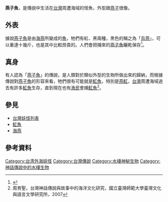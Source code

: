 '''燕子魚'''，是傳說中生活在[[台灣|台灣]]周遭海域的怪魚，外型跟[[燕子|燕子]]很像。

== 外表 ==
據說[[燕子魚|燕子魚]]是由[[海燕|海燕]]所變成的[[魚|魚]]，牠們有紅、黑兩種，黑色的稱之為「[[烏燕|烏燕]]」，可以重達十幾斤，也是其中比較昂貴的。人們會把捕來的[[燕子魚|燕子魚]]曬乾保存<ref name="澎湖廳志">{{cite web|author=林豪|title=澎湖廳志|url=http://www.smcbook.com.tw/smc/index.php?route=product/product&product_id=8761|publisher=國史館台灣文獻館|isbn=9570021586|accessdate=1993|archive-date=2020-10-09|archive-url=https://web.archive.org/web/20201009031455/http://www.smcbook.com.tw/smc/index.php?route=product%2Fproduct&product_id=8761|dead-url=yes}}</ref>。

== 真身 ==
有人認為「[[燕子魚|燕子魚]]」的傳說，是人類對於類似外型的生物所做出來的歸納，而根據傳說對[[燕子魚|燕子魚]]的形容來看，牠們很有可能就是[[魟魚|魟魚]]，特別是[[燕魟|燕魟]]，[[台灣|台灣]]周遭海域過去有許多[[魟魚|魟魚]]生存，直到現在也有[[漁民|漁民]]會捕[[魟魚|魟魚]]<ref>周育聖，台灣神話傳說與故事中的海洋文化研究，國立臺灣師範大學臺灣文化與語言文學研究所，2007</ref>。

== 參見 ==
*[[台灣妖怪列表|台灣妖怪列表]]
*[[魟魚|魟魚]]
*[[海燕|海燕]]

== 參考資料 ==
{{reflist}}

[[Category:台湾外海妖怪|Category:台湾外海妖怪]]
[[Category:台灣傳說|Category:台灣傳說]]
[[Category:水棲神秘生物|Category:水棲神秘生物]]
[[Category:神話傳說中的水棲生物|Category:神話傳說中的水棲生物]]
{{Myth-stub}}